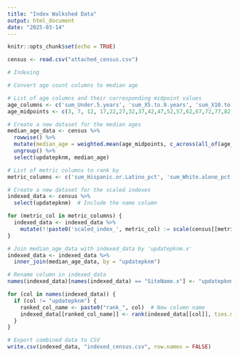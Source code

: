 ```yaml
---
title: "Index Walkshed Data"
output: html_document
date: "2025-03-14"
---
```


```r
knitr::opts_chunk$set(echo = TRUE)
```

```r
census <- read.csv("attached_census.csv")
```

```r
# Indexing

# Convert age count columns to median age

# List of age columns and their corresponding midpoint values
age_columns <- c('sum_Under.5.years', 'sum_X5.to.9.years', 'sum_X10.to.14.years', 'sum_X15.to.19.years', 'sum_X20.to.24.years', 'sum_X25.to.29.years', 'sum_X30.to.34.years', 'sum_X35.to.39.years', 'sum_X40.to.44.years', 'sum_X45.to.49.years', 'sum_X50.to.54.years', 'sum_X55.to.59.years', 'sum_X60.to.64.years', 'sum_X65.to.69.years', 'sum_X70.to.74.years', 'sum_X75.to.79.years', 'sum_X80.to.84.years', 'sum_X85.years.and.over')
age_midpoints <- c(3, 7, 12, 17,22,27,32,37,42,47,52,57,62,67,72,77,82,87)

# Create a new dataset for the median ages
median_age_data <- census %>%
  rowwise() %>%
  mutate(median_age = weighted.mean(age_midpoints, c_across(all_of(age_columns)))) %>%
  ungroup() %>%
  select(updatepknm, median_age)

# List of metric columns to rank by
metric_columns <- c('sum_Hispanic.or.Latino_pct', 'sum_White.alone_pct', 'sum_Black.or.African.American.alone_pct','sum_Asian.alone_pct','sum_Below.poverty.level._pct','sum_Vacant_pct')

# Create a new dataset for the scaled indexes
indexed_data <- census %>%
  select(updatepknm)  # Include the name column

for (metric_col in metric_columns) {
  indexed_data <- indexed_data %>%
    mutate(!!paste0('scaled_index_', metric_col) := scale(census[[metric_col]]))
}

# Join median_age_data with indexed_data by 'updatepknm.x'
indexed_data <- indexed_data %>%
  inner_join(median_age_data, by = "updatepknm")

# Rename column in indexed_data
names(indexed_data)[names(indexed_data) == "SiteName.x"] <- "updatepknm"

for (col in names(indexed_data)) {
  if (col != "updatepknm") {
    ranked_col_name <- paste0("rank_", col)  # New column name
    indexed_data[[ranked_col_name]] <- rank(indexed_data[[col]], ties.method = "min")
  }
}

# Export combined data to CSV
write.csv(indexed_data, "indexed_census.csv", row.names = FALSE)
```

